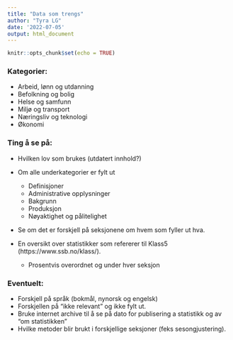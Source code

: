 ```yaml
---
title: "Data som trengs"
author: "Tyra LG"
date: '2022-07-05'
output: html_document
---
```


```r
knitr::opts_chunk$set(echo = TRUE)
```


### Kategorier:

- Arbeid, lønn og utdanning
- Befolkning og bolig
- Helse og samfunn
- Miljø og transport
- Næringsliv og teknologi
- Økonomi


### Ting å se på:

- Hvilken lov som brukes (utdatert innhold?)
- Om alle underkategorier er fylt ut
    - Definisjoner
    - Administrative opplysninger
    - Bakgrunn
    - Produksjon
    - Nøyaktighet og pålitelighet
- Se om det er forskjell på seksjonene om hvem som fyller ut hva.
    
- En oversikt over statistikker som refererer til Klass5 (https://www.ssb.no/klass/).
  - Prosentvis overordnet og under hver seksjon




### Eventuelt:
- Forskjell på språk (bokmål, nynorsk og engelsk)
- Forskjellen på "ikke relevant" og ikke fylt ut.
- Bruke internet archive til å se på dato for publisering a statistikk og av "om statistikken"
- Hvilke metoder blir brukt i forskjellige seksjoner (feks sesongjustering).
